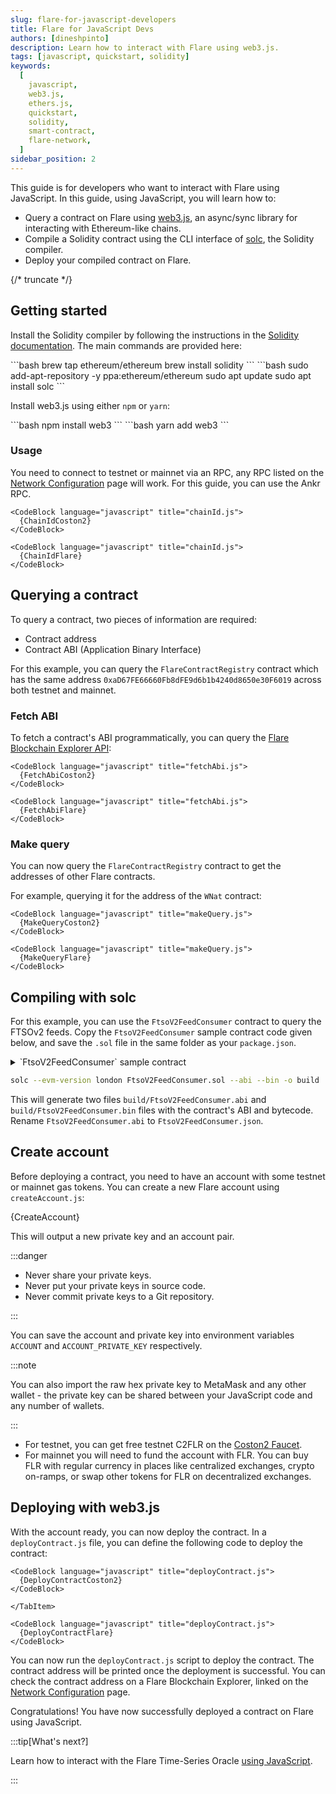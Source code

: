 ```yaml
---
slug: flare-for-javascript-developers
title: Flare for JavaScript Devs
authors: [dineshpinto]
description: Learn how to interact with Flare using web3.js.
tags: [javascript, quickstart, solidity]
keywords:
  [
    javascript,
    web3.js,
    ethers.js,
    quickstart,
    solidity,
    smart-contract,
    flare-network,
  ]
sidebar_position: 2
---
```



This guide is for developers who want to interact with Flare using JavaScript. In this guide, using JavaScript, you will learn how to:

- Query a contract on Flare using [web3.js](https://github.com/web3/web3.js), an async/sync library for interacting with Ethereum-like chains.
- Compile a Solidity contract using the CLI interface of [solc](https://github.com/ethereum/solidity), the Solidity compiler.
- Deploy your compiled contract on Flare.

{/* truncate */}

## Getting started

Install the Solidity compiler by following the instructions in the [Solidity documentation](https://docs.soliditylang.org/en/latest/installing-solidity.html#linux-packages). The main commands are provided here:

<Tabs>
  <TabItem value="macos" label="MacOS via Homebrew" default>
    ```bash 
    brew tap ethereum/ethereum
    brew install solidity
    ```

  </TabItem>
  <TabItem value="ubuntu" label="Ubuntu via PPAs">
    ```bash 
    sudo add-apt-repository -y ppa:ethereum/ethereum
    sudo apt update
    sudo apt install solc
    ```
    
  </TabItem>
</Tabs>

Install web3.js using either `npm` or `yarn`:

<Tabs groupId="js">
  <TabItem value="npm" label="npm" default>
    ```bash
    npm install web3
    ```

  </TabItem>
  <TabItem value="yarn" label="yarn">
    ```bash
    yarn add web3
    ```

  </TabItem>
</Tabs>

### Usage

You need to connect to testnet or mainnet via an RPC, any RPC listed on the [Network Configuration](/network/overview#configuration) page will work. For this guide, you can use the Ankr RPC.

<Tabs groupId="network">
  <TabItem value="coston2" label="Flare Testnet Coston2" default>

    <CodeBlock language="javascript" title="chainId.js">
      {ChainIdCoston2}
    </CodeBlock>

  </TabItem>
  <TabItem value="flare" label="Flare Mainnet">

    <CodeBlock language="javascript" title="chainId.js">
      {ChainIdFlare}
    </CodeBlock>

  </TabItem>
</Tabs>

## Querying a contract

To query a contract, two pieces of information are required:

- Contract address
- Contract ABI (Application Binary Interface)

For this example, you can query the `FlareContractRegistry` contract which has the same address `0xaD67FE66660Fb8dFE9d6b1b4240d8650e30F6019` across both testnet and mainnet.

### Fetch ABI

To fetch a contract's ABI programmatically, you can query the [Flare Blockchain Explorer API](https://flare-explorer.flare.network/api-docs):

<Tabs groupId="network">
  <TabItem value="coston2" label="Flare Testnet Coston2" default>

    <CodeBlock language="javascript" title="fetchAbi.js">
      {FetchAbiCoston2}
    </CodeBlock>

  </TabItem>
  <TabItem value="flare" label="Flare Mainnet">

    <CodeBlock language="javascript" title="fetchAbi.js">
      {FetchAbiFlare}
    </CodeBlock>

  </TabItem>
</Tabs>

### Make query

You can now query the `FlareContractRegistry` contract to get the addresses of other Flare contracts.

For example, querying it for the address of the `WNat` contract:

<Tabs groupId="network">
  <TabItem value="coston2" label="Flare Testnet Coston2" default>

    <CodeBlock language="javascript" title="makeQuery.js">
      {MakeQueryCoston2}
    </CodeBlock>

  </TabItem>
  <TabItem value="flare" label="Flare Mainnet">

    <CodeBlock language="javascript" title="makeQuery.js">
      {MakeQueryFlare}
    </CodeBlock>

  </TabItem>
</Tabs>

## Compiling with solc

For this example, you can use the `FtsoV2FeedConsumer` contract to query the FTSOv2 feeds. Copy the `FtsoV2FeedConsumer` sample contract code given below, and save the `.sol` file in the same folder as your `package.json`.

<details>
<summary>`FtsoV2FeedConsumer` sample contract</summary>

Note that the contract interface dependencies have been inlined to avoid any import issues.

<CodeBlock language="solidity" title="FtsoV2FeedConsumer.sol">
  {FtsoV2FeedConsumerNoImports}
</CodeBlock>

</details>

```bash
solc --evm-version london FtsoV2FeedConsumer.sol --abi --bin -o build
```

This will generate two files `build/FtsoV2FeedConsumer.abi` and `build/FtsoV2FeedConsumer.bin` files with the contract's ABI and bytecode. Rename `FtsoV2FeedConsumer.abi` to `FtsoV2FeedConsumer.json`.

## Create account

Before deploying a contract, you need to have an account with some testnet or mainnet gas tokens. You can create a new Flare account using `createAccount.js`:

<CodeBlock language="javascript" title="createAccount.js">
  {CreateAccount}
</CodeBlock>

This will output a new private key and an account pair.

:::danger

- Never share your private keys.
- Never put your private keys in source code.
- Never commit private keys to a Git repository.

:::

You can save the account and private key into environment variables `ACCOUNT` and `ACCOUNT_PRIVATE_KEY` respectively.

:::note

You can also import the raw hex private key to MetaMask and any other wallet - the private key can be shared between your JavaScript code and any number of wallets.

:::

- For testnet, you can get free testnet C2FLR on the [Coston2 Faucet](https://faucet.flare.network/coston2).
- For mainnet you will need to fund the account with FLR. You can buy FLR with regular currency in places like centralized exchanges, crypto on-ramps, or swap other tokens for FLR on decentralized exchanges.

## Deploying with web3.js

With the account ready, you can now deploy the contract. In a `deployContract.js` file, you can define the following code to deploy the contract:

<Tabs groupId="network">
  <TabItem value="coston2" label="Flare Testnet Coston2" default>

    <CodeBlock language="javascript" title="deployContract.js">
      {DeployContractCoston2}
    </CodeBlock>

    </TabItem>

  <TabItem value="flare" label="Flare Mainnet">

    <CodeBlock language="javascript" title="deployContract.js">
      {DeployContractFlare}
    </CodeBlock>

  </TabItem>
</Tabs>

You can now run the `deployContract.js` script to deploy the contract. The contract address will be printed once the deployment is successful. You can check the contract address on a Flare Blockchain Explorer, linked on the [Network Configuration](/network/overview#configuration) page.

Congratulations! You have now successfully deployed a contract on Flare using JavaScript.

:::tip[What's next?]

Learn how to interact with the Flare Time-Series Oracle [using JavaScript](/ftso/guides/read-feeds-offchain).

:::
